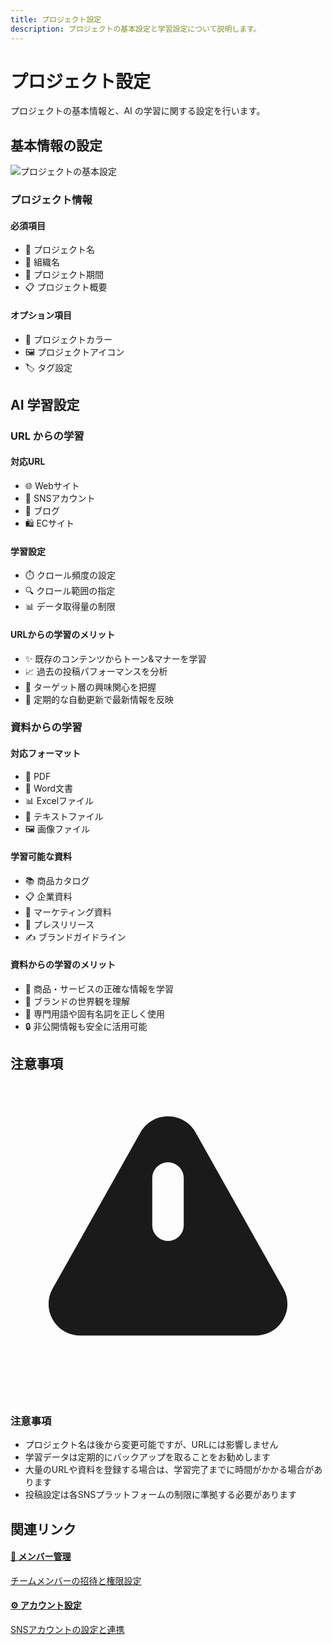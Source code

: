 ```yaml
---
title: プロジェクト設定
description: プロジェクトの基本設定と学習設定について説明します。
---
```


# プロジェクト設定

プロジェクトの基本情報と、AI の学習に関する設定を行います。

## 基本情報の設定

<div className="my-8">
  <img
    src="/images/initial-setup/project-basic-settings.png"
    alt="プロジェクトの基本設定"
    className="rounded-lg shadow-md"
  />
</div>

### プロジェクト情報

<div className="grid grid-cols-1 md:grid-cols-2 gap-4 my-4">
  <div className="bg-white p-6 rounded-lg shadow-md">
    <h4 className="font-semibold mb-4">必須項目</h4>
    <ul className="space-y-2">
      <li>📝 プロジェクト名</li>
      <li>🏢 組織名</li>
      <li>📅 プロジェクト期間</li>
      <li>📋 プロジェクト概要</li>
    </ul>
  </div>
  <div className="bg-white p-6 rounded-lg shadow-md">
    <h4 className="font-semibold mb-4">オプション項目</h4>
    <ul className="space-y-2">
      <li>🎨 プロジェクトカラー</li>
      <li>🖼️ プロジェクトアイコン</li>
      <li>🏷️ タグ設定</li>
    </ul>
  </div>
</div>

## AI 学習設定

### URL からの学習

<div className="grid grid-cols-1 md:grid-cols-2 gap-4 my-4">
  <div className="bg-white p-6 rounded-lg shadow-md">
    <h4 className="font-semibold mb-4">対応URL</h4>
    <ul className="space-y-2">
      <li>🌐 Webサイト</li>
      <li>📱 SNSアカウント</li>
      <li>📝 ブログ</li>
      <li>🛍️ ECサイト</li>
    </ul>
  </div>
  <div className="bg-white p-6 rounded-lg shadow-md">
    <h4 className="font-semibold mb-4">学習設定</h4>
    <ul className="space-y-2">
      <li>⏱️ クロール頻度の設定</li>
      <li>🔍 クロール範囲の指定</li>
      <li>📊 データ取得量の制限</li>
    </ul>
  </div>
</div>

<div className="bg-blue-50 border-l-4 border-blue-400 p-4 my-4">
  <h4 className="font-semibold text-blue-800">URLからの学習のメリット</h4>
  <ul className="mt-2 space-y-1 text-blue-700">
    <li>✨ 既存のコンテンツからトーン&マナーを学習</li>
    <li>📈 過去の投稿パフォーマンスを分析</li>
    <li>🎯 ターゲット層の興味関心を把握</li>
    <li>🔄 定期的な自動更新で最新情報を反映</li>
  </ul>
</div>

### 資料からの学習

<div className="grid grid-cols-1 md:grid-cols-2 gap-4 my-4">
  <div className="bg-white p-6 rounded-lg shadow-md">
    <h4 className="font-semibold mb-4">対応フォーマット</h4>
    <ul className="space-y-2">
      <li>📄 PDF</li>
      <li>📝 Word文書</li>
      <li>📊 Excelファイル</li>
      <li>📑 テキストファイル</li>
      <li>🖼️ 画像ファイル</li>
    </ul>
  </div>
  <div className="bg-white p-6 rounded-lg shadow-md">
    <h4 className="font-semibold mb-4">学習可能な資料</h4>
    <ul className="space-y-2">
      <li>📚 商品カタログ</li>
      <li>📋 企業資料</li>
      <li>🎯 マーケティング資料</li>
      <li>📢 プレスリリース</li>
      <li>✍️ ブランドガイドライン</li>
    </ul>
  </div>
</div>

<div className="bg-blue-50 border-l-4 border-blue-400 p-4 my-4">
  <h4 className="font-semibold text-blue-800">資料からの学習のメリット</h4>
  <ul className="mt-2 space-y-1 text-blue-700">
    <li>🎯 商品・サービスの正確な情報を学習</li>
    <li>💎 ブランドの世界観を理解</li>
    <li>📝 専門用語や固有名詞を正しく使用</li>
    <li>🔒 非公開情報も安全に活用可能</li>
  </ul>
</div>

## 注意事項

<div className="bg-yellow-50 border-l-4 border-yellow-400 p-4 my-8">
  <div className="flex">
    <div className="flex-shrink-0">
      <svg
        className="h-5 w-5 text-yellow-400"
        viewBox="0 0 20 20"
        fill="currentColor"
      >
        <path
          fillRule="evenodd"
          d="M8.257 3.099c.765-1.36 2.722-1.36 3.486 0l5.58 9.92c.75 1.334-.213 2.98-1.742 2.98H4.42c-1.53 0-2.493-1.646-1.743-2.98l5.58-9.92zM11 13a1 1 0 11-2 0 1 1 0 012 0zm-1-8a1 1 0 00-1 1v3a1 1 0 002 0V6a1 1 0 00-1-1z"
          clipRule="evenodd"
        />
      </svg>
    </div>
    <div className="ml-3">
      <h3 className="text-sm font-medium text-yellow-800">注意事項</h3>
      <div className="mt-2 text-sm text-yellow-700">
        <ul className="list-disc pl-5 space-y-1">
          <li>プロジェクト名は後から変更可能ですが、URLには影響しません</li>
          <li>学習データは定期的にバックアップを取ることをお勧めします</li>
          <li>
            大量のURLや資料を登録する場合は、学習完了までに時間がかかる場合があります
          </li>
          <li>投稿設定は各SNSプラットフォームの制限に準拠する必要があります</li>
        </ul>
      </div>
    </div>
  </div>
</div>

## 関連リンク

<div className="grid grid-cols-1 md:grid-cols-2 gap-4 my-4">
  <a href="/essentials/initial-setup/member-management" className="block">
    <div className="bg-white p-6 rounded-lg shadow-md hover:shadow-lg transition-shadow">
      <h4 className="font-semibold mb-2">👥 メンバー管理</h4>
      <p className="text-sm text-gray-600">チームメンバーの招待と権限設定</p>
    </div>
  </a>
  <a href="/essentials/initial-setup/account-settings" className="block">
    <div className="bg-white p-6 rounded-lg shadow-md hover:shadow-lg transition-shadow">
      <h4 className="font-semibold mb-2">⚙️ アカウント設定</h4>
      <p className="text-sm text-gray-600">SNSアカウントの設定と連携</p>
    </div>
  </a>
</div>
